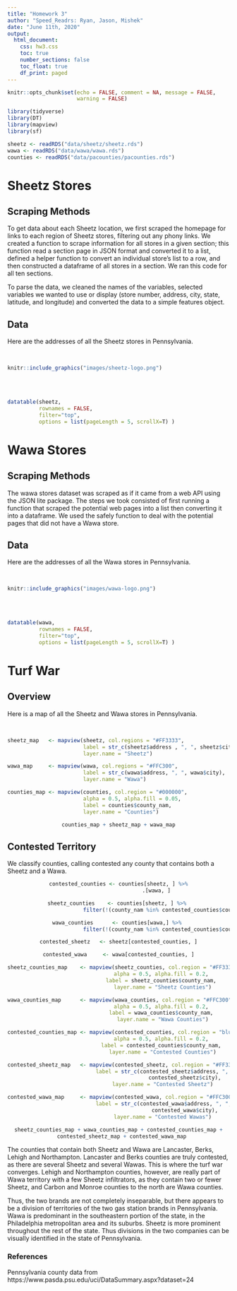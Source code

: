 ```yaml
---
title: "Homework 3"
author: "Speed_Readrs: Ryan, Jason, Mishek"
date: "June 11th, 2020"
output: 
  html_document:
    css: hw3.css
    toc: true
    number_sections: false
    toc_float: true
    df_print: paged
---
```


```r
knitr::opts_chunk$set(echo = FALSE, comment = NA, message = FALSE, 
                      warning = FALSE)
```

```r
library(tidyverse)
library(DT)
library(mapview)
library(sf)
```


```r
sheetz <- readRDS("data/sheetz/sheetz.rds")
wawa <- readRDS("data/wawa/wawa.rds")
counties <- readRDS("data/pacounties/pacounties.rds")
```

# Sheetz Stores

## Scraping Methods
 
To get data about each Sheetz location, we first scraped the homepage for links 
to each region of Sheetz stores, filtering out any phony links. We created a 
function to scrape information for all stores in a given section; this function 
read a section page in JSON format and converted it to a list, defined a helper 
function to convert an individual store's list to a row, and then constructed a 
dataframe of all stores in a section. We ran this code for all ten sections.

To parse the data, we cleaned the names of the variables, selected variables we 
wanted to use or display (store number, address, city, state, latitude, and 
longitude) and converted the data to a simple features object.

## Data

Here are the addresses of all the Sheetz stores in Pennsylvania.

<br>

```r
knitr::include_graphics("images/sheetz-logo.png")
```
<br><br>

```r
datatable(sheetz, 
          rownames = FALSE, 
          filter="top", 
          options = list(pageLength = 5, scrollX=T) )
```


# Wawa Stores

## Scraping Methods
The wawa stores dataset was scraped as if it came from a web API using the 
JSON lite package. The steps we took consisted of first running a function that 
scraped the potential web pages into a list then converting it into a dataframe. 
We used the safely function to deal with the potential pages that did not have a 
Wawa store. 

## Data

Here are the addresses of all the Wawa stores in Pennsylvania.


<br>


```r
knitr::include_graphics("images/wawa-logo.png")
```
<br><br>

```r
datatable(wawa, 
          rownames = FALSE, 
          filter="top", 
          options = list(pageLength = 5, scrollX=T) )
```


# Turf War

## Overview

Here is a map of all the Sheetz and Wawa stores in Pennsylvania.

<br>

```r
sheetz_map   <- mapview(sheetz, col.regions = "#FF3333",
                        label = str_c(sheetz$address , ", ", sheetz$city),
                        layer.name = "Sheetz")

wawa_map     <- mapview(wawa, col.regions = "#FFC300",
                        label = str_c(wawa$address, ", ", wawa$city),
                        layer.name = "Wawa")

counties_map <- mapview(counties, col.region = "#000000", 
                        alpha = 0.5, alpha.fill = 0.05, 
                        label = counties$county_nam, 
                        layer.name = "Counties")
```

<center>
```r
counties_map + sheetz_map + wawa_map
```
</center>

## Contested Territory

We classify counties, calling contested any county that contains both a Sheetz 
and a Wawa.

<center>
```r
contested_counties <- counties[sheetz, ] %>%
                        .[wawa, ]

sheetz_counties    <- counties[sheetz, ] %>% 
                        filter(!(county_nam %in% contested_counties$county_nam))

wawa_counties      <- counties[wawa,] %>% 
                        filter(!(county_nam %in% contested_counties$county_nam))

contested_sheetz   <- sheetz[contested_counties, ]

contested_wawa     <- wawa[contested_counties, ]

sheetz_counties_map    <- mapview(sheetz_counties, col.region = "#FF3333", 
                            alpha = 0.5, alpha.fill = 0.2, 
                            label = sheetz_counties$county_nam, 
                            layer.name = "Sheetz Counties")

wawa_counties_map      <- mapview(wawa_counties, col.region = "#FFC300", 
                            alpha = 0.5, alpha.fill = 0.2, 
                            label = wawa_counties$county_nam, 
                            layer.name = "Wawa Counties")

contested_counties_map <- mapview(contested_counties, col.region = "blue", 
                            alpha = 0.5, alpha.fill = 0.2, 
                            label = contested_counties$county_nam, 
                            layer.name = "Contested Counties")

contested_sheetz_map   <- mapview(contested_sheetz, col.region = "#FF3333",
                            label = str_c(contested_sheetz$address, ", ", 
                                          contested_sheetz$city),
                            layer.name = "Contested Sheetz")

contested_wawa_map     <- mapview(contested_wawa, col.region = "#FFC300",
                            label = str_c(contested_wawa$address, ", ", 
                                          contested_wawa$city),
                            layer.name = "Contested Wawas")

sheetz_counties_map + wawa_counties_map + contested_counties_map +
  contested_sheetz_map + contested_wawa_map
```
</center>


The counties that contain both Sheetz and Wawa are Lancaster, Berks, Lehigh and 
Northampton. Lancaster and Berks counties are truly contested, as there are 
several Sheetz and several Wawas. This is where the turf war converges. Lehigh 
and Northampton counties, however, are really part of Wawa territory with a few
Sheetz infiltrators, as they contain two or fewer Sheetz, and Carbon and Monroe 
counties to the north are Wawa counties.

Thus, the two brands are not completely inseparable, but there appears to be a 
division of territories of the two gas station brands in Pennsylvania. Wawa 
is predominant in the southeastern portion of the state, in the Philadelphia 
metropolitan area and its suburbs. Sheetz is more prominent throughout the rest
of the state. Thus divisions in the two companies can be visually identified in 
the state of Pennsylvania. 


### References

Pennsylvania county data from 
https://www.pasda.psu.edu/uci/DataSummary.aspx?dataset=24
